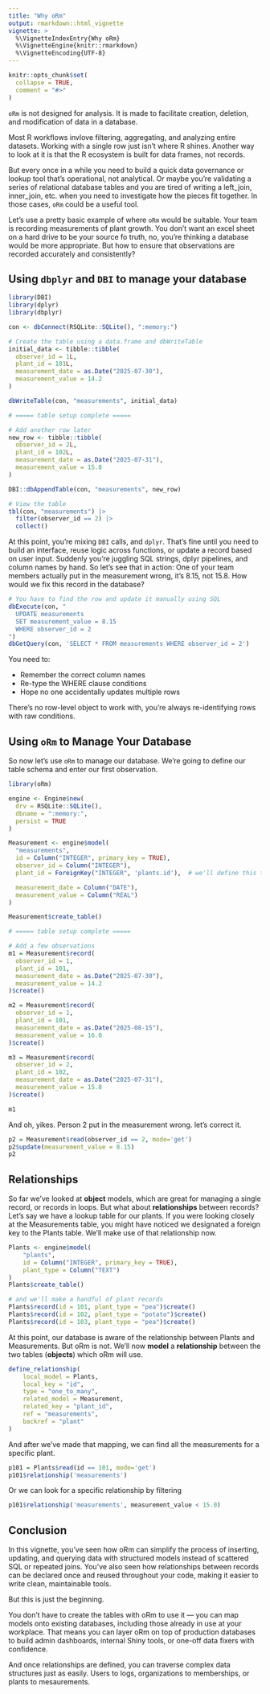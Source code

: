 ```yaml
---
title: "Why oRm"
output: rmarkdown::html_vignette
vignette: >
  %\VignetteIndexEntry{Why oRm}
  %\VignetteEngine{knitr::rmarkdown}
  %\VignetteEncoding{UTF-8}
---
```


```r
knitr::opts_chunk$set(
  collapse = TRUE,
  comment = "#>"
)
```

`oRm` is not designed for analysis. It is made to facilitate creation, deletion, and modification of data in a database.

Most R workflows invlove filtering, aggregating, and analyzing entire datasets. Working with a single row just isn’t where R shines. Another way to look at it is that the R ecosystem is built for data frames, not records.

But every once in a while you need to build a quick data governance or lookup tool that's operational, not analytical. Or maybe you're validating a series of relational database tables and you are tired of writing a left_join, inner_join, etc. when you need to investigate how the pieces fit together. In those cases, `oRm` could be a useful tool.

Let's use a pretty basic example of where `oRm` would be suitable. Your team is recording measurements of plant growth. You don't want an excel sheet on a hard drive to be your source fo truth, no, you're thinking a database would be more appropriate. But how to ensure that observations are recorded accurately and consistently?

## Using `dbplyr` and `DBI` to manage your database

```r
library(DBI)
library(dplyr)
library(dbplyr)

con <- dbConnect(RSQLite::SQLite(), ":memory:")

# Create the table using a data.frame and dbWriteTable
initial_data <- tibble::tibble(
  observer_id = 1L,
  plant_id = 101L,
  measurement_date = as.Date("2025-07-30"),
  measurement_value = 14.2
)

dbWriteTable(con, "measurements", initial_data)

# ===== table setup complete =====

# Add another row later
new_row <- tibble::tibble(
  observer_id = 2L,
  plant_id = 102L,
  measurement_date = as.Date("2025-07-31"),
  measurement_value = 15.8
)

DBI::dbAppendTable(con, "measurements", new_row)

# View the table
tbl(con, "measurements") |>
  filter(observer_id == 2) |>
  collect()

```

At this point, you're mixing `DBI` calls, and `dplyr`. That’s fine until you need to build an interface, reuse logic across functions, or update a record based on user input. Suddenly you're juggling SQL strings, dplyr pipelines, and column names by hand. 
So let's see that in action: One of your team members actually put in the measurement wrong, it's 8.15, not 15.8. How would we fix this record in the database?

```r
# You have to find the row and update it manually using SQL
dbExecute(con, "
  UPDATE measurements
  SET measurement_value = 8.15
  WHERE observer_id = 2
")
dbGetQuery(con, 'SELECT * FROM measurements WHERE observer_id = 2')
```

You need to:

- Remember the correct column names
- Re-type the WHERE clause conditions
- Hope no one accidentally updates multiple rows

There’s no row-level object to work with, you’re always re-identifying rows with raw conditions.

## Using `oRm` to Manage Your Database

So now let's use `oRm` to manage our database. We're going to define our table schema and enter our first observation. 

```r
library(oRm)

engine <- Engine$new(
  drv = RSQLite::SQLite(),
  dbname = ":memory:",
  persist = TRUE
)

Measurement <- engine$model(
  "measurements",
  id = Column("INTEGER", primary_key = TRUE),
  observer_id = Column("INTEGER"),
  plant_id = ForeignKey("INTEGER", 'plants.id'),  # we'll define this table shortly

  measurement_date = Column("DATE"),
  measurement_value = Column("REAL")
)

Measurement$create_table()

# ===== table setup complete =====

# Add a few observations
m1 = Measurement$record(
  observer_id = 1,
  plant_id = 101,
  measurement_date = as.Date("2025-07-30"),
  measurement_value = 14.2
)$create()

m2 = Measurement$record(
  observer_id = 1,
  plant_id = 101,
  measurement_date = as.Date("2025-08-15"),
  measurement_value = 16.0
)$create()

m3 = Measurement$record(
  observer_id = 2,
  plant_id = 102,
  measurement_date = as.Date("2025-07-31"),
  measurement_value = 15.8
)$create()

m1
```

And oh, yikes. Person 2 put in the measurement wrong. let's correct it.

```r
p2 = Measurement$read(observer_id == 2, mode='get')
p2$update(measurement_value = 8.15)
p2
```

## Relationships

So far we've looked at **object** models, which are great for managing a single record, or records in loops. But what about **relationships** between records? Let's say we have a lookup table for our plants. If you were looking closely at the Measurements table, you might have noticed we designated a foreign key to the Plants table. We'll make use of that relationship now.

```r
Plants <- engine$model(
    "plants",
    id = Column("INTEGER", primary_key = TRUE),
    plant_type = Column("TEXT")
)
Plants$create_table()

# and we'll make a handful of plant records
Plants$record(id = 101, plant_type = "pea")$create()
Plants$record(id = 102, plant_type = "potato")$create()
Plants$record(id = 103, plant_type = "pea")$create()
```

At this point, our database is aware of the relationship between Plants and Measurements. But oRm is not. We'll now **model** a **relationship** between the two tables (**objects**) which oRm will use.

```r
define_relationship(
    local_model = Plants,
    local_key = "id",
    type = "one_to_many",
    related_model = Measurement,
    related_key = "plant_id",
    ref = "measurements",
    backref = "plant"
)
```

And after we've made that mapping, we can find all the measurements for a specific plant.

```r
p101 = Plants$read(id == 101, mode='get')
p101$relationship('measurements')
```

Or we can look for a specific relationship by filtering
```r
p101$relationship('measurements', measurement_value < 15.0)
```

## Conclusion

In this vignette, you’ve seen how oRm can simplify the process of inserting, updating, and querying data with structured models instead of scattered SQL or repeated joins. You’ve also seen how relationships between records can be declared once and reused throughout your code, making it easier to write clean, maintainable tools.

But this is just the beginning.

You don’t have to create the tables with oRm to use it — you can map models onto existing databases, including those already in use at your workplace. That means you can layer oRm on top of production databases to build admin dashboards, internal Shiny tools, or one-off data fixers with confidence.

And once relationships are defined, you can traverse complex data structures just as easily. Users to logs, organizations to memberships, or plants to mesaurements.